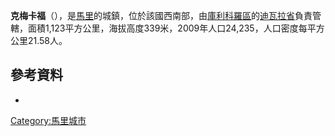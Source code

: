 '''克梅卡福'''（{{lang-fr|Kémékafo}}），是[[馬里|馬里]]的城鎮，位於該國西南部，由[[庫利科羅區|庫利科羅區]]的[[迪瓦拉省|迪瓦拉省]]負責管轄，面積1,123平方公里，海拔高度339米，2009年人口24,235，人口密度每平方公里21.58人。

==參考資料==
*{{cite web|url=http://mali-reforme-telecom.mctmtl.com/previsions.pdf|title=Previsions de desserte des communes pour la periode de 2001-2005|publisher=Mali Reforme Telecom|accessdate=February 10, 2009|deadurl=yes|archiveurl=https://web.archive.org/web/20040829024117/http://mali-reforme-telecom.mctmtl.com/previsions.pdf|archivedate=2004年8月29日}}

{{Coord|13|56|N|5|53|W|display=title}}

{{庫利科羅區}}

[[Category:馬里城市|Category:馬里城市]]


{{Mali-geo-stub}}